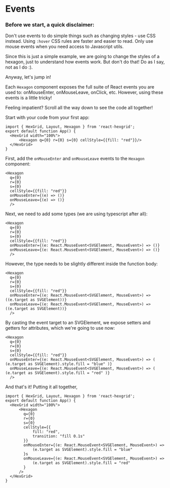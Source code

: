 
<Meta title="Getting Started/Using Events" />

# Events

### Before we start, a quick disclaimer:

Don't use events to do simple things such as changing styles - use CSS instead.  Using `:hover` CSS 
rules are faster and easier to read.  Only use mouse events when you need access to Javascript utils.

Since this is just a simple example, we are going to change the styles of a hexagon, just to understand 
how events work.  But don't do that!  Do as I say, not as I do :).

Anyway, let's jump in!

Each `Hexagon` component exposes the full suite of React events you are used to: onMouseEnter, 
onMouseLeave, onClick, etc.  However, using these events is a little tricky! 

Feeling impatient?  Scroll all the way down to see the code all together!

Start with your code from your first app:

```tsx
import { HexGrid, Layout, Hexagon } from 'react-hexgrid';
export default function App() {
  <HexGrid width="100%">
      <Hexagon q={0} r={0} s={0} cellStyle={{fill: "red"}}/>
  </HexGrid>
}
```

First, add the `onMouseEnter` and `onMouseLeave` events to the `Hexagon` component:

```tsx
<Hexagon 
  q={0} 
  r={0} 
  s={0} 
  cellStyle={{fill: "red"}}
  onMouseEnter={(e) => ()}
  onMouseLeave={(e) => ()}
  />
```

Next, we need to add some types (we are using typescript after all):

```tsx
<Hexagon 
  q={0} 
  r={0} 
  s={0} 
  cellStyle={{fill: "red"}}
  onMouseEnter={(e: React.MouseEvent<SVGElement, MouseEvent>) => ()}
  onMouseLeave={(e: React.MouseEvent<SVGElement, MouseEvent>) => ()}
  />
```

However, the type needs to be slightly different inside the function body:

```tsx
<Hexagon 
  q={0} 
  r={0} 
  s={0} 
  cellStyle={{fill: "red"}}
  onMouseEnter={(e: React.MouseEvent<SVGElement, MouseEvent>) => ((e.target as SVGElement))}
  onMouseLeave={(e: React.MouseEvent<SVGElement, MouseEvent>) => ((e.target as SVGElement))}
  />
```

By casting the event target to an SVGElement, we expose setters and getters
for attributes, which we're going to use now:

```tsx
<Hexagon 
  q={0} 
  r={0} 
  s={0} 
  cellStyle={{fill: "red"}}
  onMouseEnter={(e: React.MouseEvent<SVGElement, MouseEvent>) => ( (e.target as SVGElement).style.fill = "blue" )}
  onMouseLeave={(e: React.MouseEvent<SVGElement, MouseEvent>) => ( (e.target as SVGElement).style.fill = "red" )}
  />
```

And that's it!  Putting it all together,

```tsx
import { HexGrid, Layout, Hexagon } from 'react-hexgrid';
export default function App() {
  <HexGrid width="100%">
      <Hexagon 
        q={0} 
        r={0} 
        s={0} 
        cellStyle={{ 
            fill: "red", 
            transition: "fill 0.1s" 
        }} 
        onMouseEnter={(e: React.MouseEvent<SVGElement, MouseEvent>) => 
            (e.target as SVGElement).style.fill = "blue"
        }s
        onMouseLeave={(e: React.MouseEvent<SVGElement, MouseEvent>) => 
            (e.target as SVGElement).style.fill = "red"
        }
      />
  </HexGrid>
}
```

<Story of={HexagonStory.Event} />